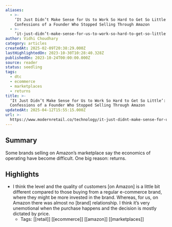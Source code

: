 ```yaml
---
aliases:
  - >-
    ‘It Just Didn’t Make Sense for Us to Work So Hard to Get So Little’:
    Confessions of a Founder Who Stopped Selling Through Amazon
  - >-
    ‘it-just-didn’t-make-sense-for-us-to-work-so-hard-to-get-so-little’-confessions-of-a-founder-who-stopped-selling-through-amazon
author: Vidhi Choudhary
category: articles
createdAt: 2025-02-09T20:38:29.000Z
lastHighlightedOn: 2023-10-30T10:28:40.328Z
publishedOn: 2023-10-24T00:00:00.000Z
source: reader
status: seedling
tags:
  - dtc
  - ecommerce
  - marketplaces
  - returns
title: >-
  ‘It Just Didn’t Make Sense for Us to Work So Hard to Get So Little’:
  Confessions of a Founder Who Stopped Selling Through Amazon
updatedAt: 2025-04-12T15:55:15.000Z
url: >-
  https://www.modernretail.co/technology/it-just-didnt-make-sense-for-us-to-work-so-hard-to-get-so-little-confessions-of-a-founder-who-stopped-selling-through-amazon/?utm_source=mrdis&utm_campaign=ecommerceweekly&utm_medium=email
---
```

## Summary

Some brands selling on Amazon’s marketplace say the economics of operating have become difficult. One big reason: returns.

## Highlights

- I think the level and the quality of customers [on Amazon] is a little bit different compared to those buying from a regular e-commerce brand, where they might be more invested in the brand. Whereas, for us, on Amazon there was almost no [brand] relationship. I think it’s very unemotional when the purchase happens and the decision is mostly dictated by price.
    - Tags: [[retail]] [[ecommerce]] [[amazon]] [[marketplaces]]
